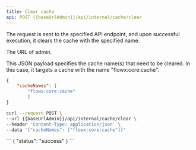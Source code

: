 ```yaml
---
title: Clear cache
api: POST {{baseUrlAdmin}}/api/internal/cache/clear
---
```


The request is sent to the specified API endpoint, and upon successful execution, it clears the cache with the specified name.


<ParamField path="baseUrlAdmin" type="string">
  The URL of admin.
</ParamField>


<ParamField body="cacheNames" type="object" >

This JSON payload specifies the cache name(s) that need to be cleared. In this case, it targets a cache with the name "flowx:core:cache".

```json
{
    "cacheNames": [
        "flowx:core:cache"
        ]
}
```
</ParamField>

<RequestExample>

```bash Request
curl --request POST \
--url {{baseUrlAdmin}}/api/internal/cache/clear \
--header 'Content-Type: application/json' \
--data '{"cacheNames": ["flowx:core:cache"]}'

```
</RequestExample>

<ResponseExample>
```
{ "status": "success" }
```
</ResponseExample> 